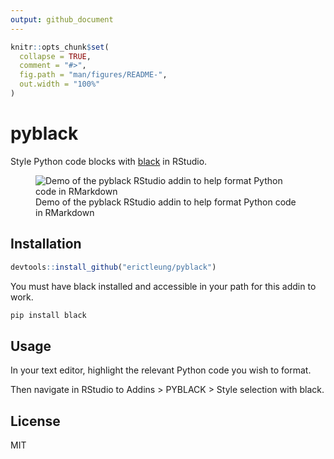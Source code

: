 ```yaml
---
output: github_document
---
```


<!-- README.md is generated from README.Rmd. Please edit that file -->

```r
knitr::opts_chunk$set(
  collapse = TRUE,
  comment = "#>",
  fig.path = "man/figures/README-",
  out.width = "100%"
)
```

# pyblack

<!-- badges: start -->
<!-- badges: end -->

Style Python code blocks with [black](https://github.com/psf/black) in RStudio.

![Demo of the pyblack RStudio addin to help format Python code in RMarkdown](man/figures/pyblack.gif)

## Installation

```r
devtools::install_github("erictleung/pyblack")
```

You must have black installed and accessible in your path for this addin to
work.

```bash
pip install black
```

## Usage

In your text editor, highlight the relevant Python code you wish to format.

Then navigate in RStudio to Addins > PYBLACK > Style selection with black.

## License

MIT
